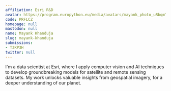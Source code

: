 ```yaml
---
affiliation: Esri R&D
avatar: https://program.europython.eu/media/avatars/mayank_photo_uRbqmT3.jpg
code: PRFLCZ
homepage: null
mastodon: null
name: Mayank Khanduja
slug: mayank-khanduja
submissions:
- T3KP3H
twitter: null
---
```


I'm a data scientist at Esri, where I apply computer vision and AI techniques to develop groundbreaking models for satellite and remote sensing datasets. My work unlocks valuable insights from geospatial imagery, for a deeper understanding of our planet.
